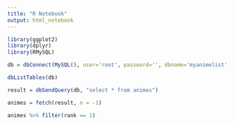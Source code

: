 ---
title: "R Notebook"
output: html_notebook
---

```{r}
library(ggplot2)
library(dplyr)
library(RMySQL)
```

```{r}
db = dbConnect(MySQL(), user='root', password='', dbname='myanimelist', host='localhost')
```

```{r}
dbListTables(db)
```

```{r}
result = dbSendQuery(db, "select * from animes")

animes = fetch(result, n = -1)
```

```{r}
animes %>% filter(rank == 1)
```

